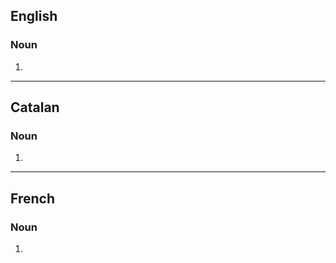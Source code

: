 ==English==

===Noun===
{{head|en|noun form}}

# {{plural of|en|obsession}}

----

==Catalan==

===Noun===
{{head|ca|noun form}}

# {{plural of|ca|obsessió}}

----

==French==

===Noun===
{{head|fr|noun plural form|g=f}}

# {{plural of|fr|obsession}}